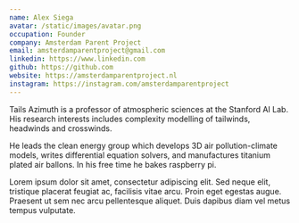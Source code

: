```yaml
---
name: Alex Siega
avatar: /static/images/avatar.png
occupation: Founder
company: Amsterdam Parent Project
email: amsterdamparentproject@gmail.com
linkedin: https://www.linkedin.com
github: https://github.com
website: https://amsterdamparentproject.nl
instagram: https://instagram.com/amsterdamparentproject
---
```


Tails Azimuth is a professor of atmospheric sciences at the Stanford AI Lab. His research interests includes complexity modelling of tailwinds, headwinds and crosswinds.

He leads the clean energy group which develops 3D air pollution-climate models, writes differential equation solvers, and manufactures titanium plated air ballons. In his free time he bakes raspberry pi.

Lorem ipsum dolor sit amet, consectetur adipiscing elit. Sed neque elit, tristique placerat feugiat ac, facilisis vitae arcu. Proin eget egestas augue. Praesent ut sem nec arcu pellentesque aliquet. Duis dapibus diam vel metus tempus vulputate.
